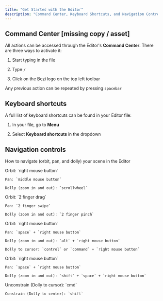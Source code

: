 ```yaml
---
title: "Get Started with the Editor"
description: "Command Center, Keyboard Shortcuts, and Navigation Controls"
---
```


## Command Center \[missing copy / asset]&#x20;

All actions can be accessed through the Editor's **Command Center**. There are three ways to activate it:

1. Start typing in the file

2. Type `/`

3. Click on the Bezi logo on the top left toolbar



Any previous action can be repeated by pressing `spacebar`

## Keyboard shortcuts

A full list of keyboard shortcuts can be found in your Editor file:

1. In your file, go to **Menu**

2. Select **Keyboard shortcuts** in the dropdown

## Navigation controls

How to navigate (orbit, pan, and dolly) your scene in the Editor

<AccordionGroup>
  <Accordion title="Mouse controls" defaultOpen={false}>
    Orbit: `right mouse button`

    Pan: `middle mouse button`

    Dolly (zoom in and out): `scrollwheel`
  </Accordion>

  <Accordion title="Trackpad controls" defaultOpen={false}>
    Orbit: `2 finger drag`

    Pan: `2 finger swipe`

    Dolly (zoom in and out): `2 finger pinch`
  </Accordion>

  <Accordion title="Right Mouse button controls" defaultOpen={false}>
    Orbit: `right mouse button`

    Pan: `space` + `right mouse button`

    Dolly (zoom in and out): `alt` + `right mouse button`

    Dolly to cursor: `control` or `command` + `right mouse button`
  </Accordion>

  <Accordion title="Autoswitch controls" defaultOpen={false}>
    Orbit: `right mouse button`

    Pan: `space` + `right mouse button`

    Dolly (zoom in and out): `shift` + `space` + `right mouse button`
  </Accordion>

  <Accordion title="Modifier behaviors" defaultOpen={false}>
    Unconstrain (Dolly to cursor): `cmd`

    Constrain (Dolly to center): `shift`
  </Accordion>
</AccordionGroup>